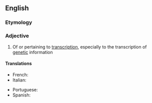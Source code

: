 ==English==

===Etymology===
{{suffix|en|transcription|al}}

===Adjective===
{{en-adj|-}}

# Of or pertaining to [[transcription]], especially to the transcription of [[genetic]] information

====Translations====
{{trans-top|Of or pertaining to transcription}}
* French: {{t|fr|transcriptionnel}}
* Italian: {{t|it|trascrizionale}}
{{trans-mid}}
* Portuguese: {{t|pt|transcricional}}
* Spanish: {{t|es|transcripcional}}
{{trans-bottom}}